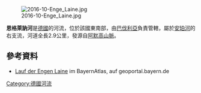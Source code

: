 {{Expand language|1=de|time=2020-11-14T12:49:54+00:00}}
{{Coord|47|36|54.55|N|11|2|3.2|E|display=title}}
[[Image:2016-10-Enge_Laine.jpg|right]]

'''恩格萊訥河'''是[[德國|德國]]的河流，位於該國東南部，由[[巴伐利亞|巴伐利亞]]負責管轄，屬於[[安珀河|安珀河]]的右支流，河道全長2.9公里，發源自[[阿默高山脈|阿默高山脈]]。

==參考資料==
* [https://geoportal.bayern.de/bayernatlas/index.html?X=5276899.22&Y=4429290.19&zoom=10&lang=de&topic=ba&bgLayer=tk&catalogNodes=122 Lauf der Engen Laine] {{Wayback|url=https://geoportal.bayern.de/bayernatlas/index.html?X=5276899.22&Y=4429290.19&zoom=10&lang=de&topic=ba&bgLayer=tk&catalogNodes=122 |date=20161029193918 }} im BayernAtlas, auf geoportal.bayern.de

{{Germany-geo-stub}}
[[Category:德國河流|Category:德國河流]]